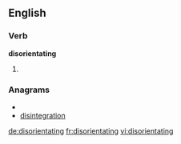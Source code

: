 ==English==

===Verb===
'''disorientating'''

# {{present participle of|[[disorientate]]}}

===Anagrams===
* {{alphagram|adegiiinnorstt}}
* [[disintegration#English|disintegration]]

[[de:disorientating]]
[[fr:disorientating]]
[[vi:disorientating]]
